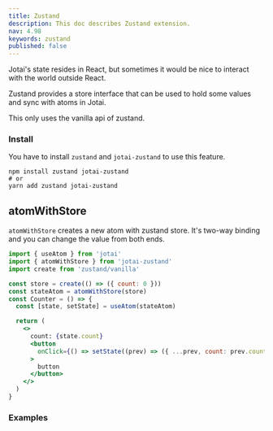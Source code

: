 ```yaml
---
title: Zustand
description: This doc describes Zustand extension.
nav: 4.98
keywords: zustand
published: false
---
```


Jotai's state resides in React, but sometimes it would be nice
to interact with the world outside React.

Zustand provides a store interface that can be used to hold some values
and sync with atoms in Jotai.

This only uses the vanilla api of zustand.

### Install

You have to install `zustand` and `jotai-zustand` to use this feature.

```
npm install zustand jotai-zustand
# or
yarn add zustand jotai-zustand
```

## atomWithStore

`atomWithStore` creates a new atom with zustand store.
It's two-way binding and you can change the value from both ends.

```jsx
import { useAtom } from 'jotai'
import { atomWithStore } from 'jotai-zustand'
import create from 'zustand/vanilla'

const store = create(() => ({ count: 0 }))
const stateAtom = atomWithStore(store)
const Counter = () => {
  const [state, setState] = useAtom(stateAtom)

  return (
    <>
      count: {state.count}
      <button
        onClick={() => setState((prev) => ({ ...prev, count: prev.count + 1 }))}
      >
        button
      </button>
    </>
  )
}
```

### Examples

<CodeSandbox id="mqtugt" />
